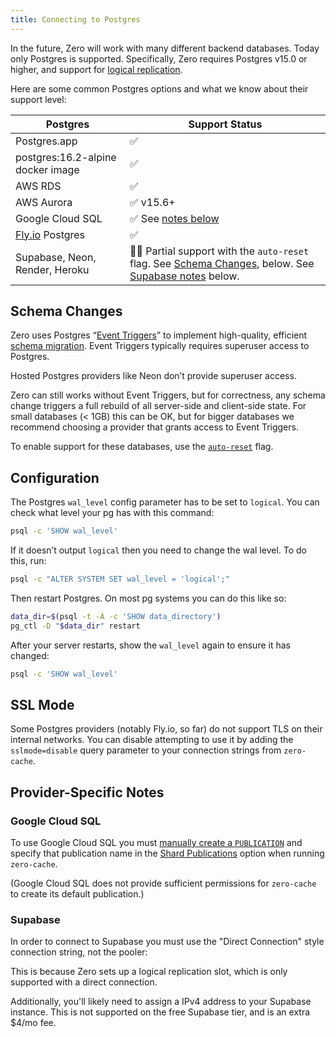 ```yaml
---
title: Connecting to Postgres
---
```


In the future, Zero will work with many different backend databases. Today only Postgres is supported. Specifically, Zero requires Postgres v15.0 or higher, and support for [logical replication](https://www.postgresql.org/docs/current/logical-replication.html).

Here are some common Postgres options and what we know about their support level:

| Postgres                          | Support Status                                                                                                  |
| --------------------------------- | --------------------------------------------------------------------------------------------------------------- |
| Postgres.app                      | ✅ |
| postgres:16.2-alpine docker image | ✅ |
| AWS RDS                           | ✅ |
| AWS Aurora                        | ✅ v15.6+ |
| Google Cloud SQL                  | ✅ See [notes below](#google-cloud-sql) |
| [Fly.io](http://Fly.io) Postgres  | ✅ |
| Supabase, Neon, Render, Heroku    | 🤷‍♂️ Partial support with the `auto-reset` flag. See [Schema Changes](#schema-changes), below. See [Supabase notes](#supabase) below. |

## Schema Changes

Zero uses Postgres “[Event Triggers](https://www.postgresql.org/docs/current/sql-createeventtrigger.html)” to implement high-quality, efficient [schema migration](migrations). Event Triggers typically requires superuser access to Postgres.

Hosted Postgres providers like Neon don’t provide superuser access.

Zero can still works without Event Triggers, but for correctness, any schema change triggers a full rebuild of all server-side and client-side state. For small databases (< 1GB) this can be OK, but for bigger databases we recommend choosing a provider that grants access to Event Triggers.

To enable support for these databases, use the [`auto-reset`](/docs/zero-cache-config) flag.

## Configuration

The Postgres `wal_level` config parameter has to be set to `logical`. You can check what level your pg has with this command:

```bash
psql -c 'SHOW wal_level'
```

If it doesn’t output `logical` then you need to change the wal level. To do this, run:

```bash
psql -c "ALTER SYSTEM SET wal_level = 'logical';"
```

Then restart Postgres. On most pg systems you can do this like so:

```bash
data_dir=$(psql -t -A -c 'SHOW data_directory')
pg_ctl -D "$data_dir" restart
```

After your server restarts, show the `wal_level` again to ensure it has changed:

```bash
psql -c 'SHOW wal_level'
```

## SSL Mode

Some Postgres providers (notably Fly.io, so far) do not support TLS on their internal networks. You can disable
attempting to use it by adding the `sslmode=disable` query parameter to your connection strings from `zero-cache`.

## Provider-Specific Notes

### Google Cloud SQL

To use Google Cloud SQL you must [manually create a `PUBLICATION`](/docs/postgres-support#limiting-replication)
and specify that publication name in the [Shard Publications](/docs/zero-cache-config#shard-publications)
option when running `zero-cache`.

(Google Cloud SQL does not provide sufficient permissions for `zero-cache` to create its default publication.)

### Supabase

In order to connect to Supabase you must use the "Direct Connection" style connection string, not the pooler:

<ImageLightbox src="/images/connecting-to-postgres/direct.png" alt="Screenshot of UI to get correct connection string" />

This is because Zero sets up a logical replication slot, which is only supported with a direct connection.

Additionally, you'll likely need to assign a IPv4 address to your Supabase instance. This is not supported on the free Supabase tier, and is an extra $4/mo fee.

<ImageLightbox src="/images/connecting-to-postgres/ipv4.png" alt="Screenshot of where to assign ipv4 address" />

